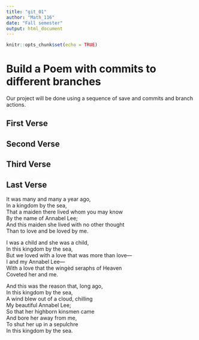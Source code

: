 ```yaml
---
title: "git_01"
author: "Math_116"
date: "Fall semester"
output: html_document
---
```


```r
knitr::opts_chunk$set(echo = TRUE)
```
# Build a Poem with commits to different branches
Our project will be done using a sequence of save and commits and branch actions.
<!-- Do not modify or change any text in "!--" bracketed areas such as this --- these are instructions to
you, if you change any of this the git program will notice it and compromise your git merging strategy !-->

## First Verse 
<!--Put the first five lines of a poem by Lewis Carrol in this section!-->

## Second Verse
<!--Put the first five lines of a poem by Robert Frost here!-->

## Third Verse
<!--Put the first two verses of The Walrus and the Carpenter here!-->

## Last Verse
<!--Put a short poem of your choice 8-20 lines,here!-->
It was many and many a year ago,   
   In a kingdom by the sea,   
That a maiden there lived whom you may know   
   By the name of Annabel Lee;   
And this maiden she lived with no other thought   
   Than to love and be loved by me.   
    
I was a child and she was a child,   
   In this kingdom by the sea,   
But we loved with a love that was more than love—   
   I and my Annabel Lee—   
With a love that the wingèd seraphs of Heaven   
   Coveted her and me.   

And this was the reason that, long ago,   
   In this kingdom by the sea,   
A wind blew out of a cloud, chilling   
   My beautiful Annabel Lee;   
So that her highborn kinsmen came   
   And bore her away from me,   
To shut her up in a sepulchre   
   In this kingdom by the sea.   